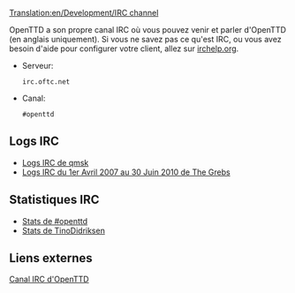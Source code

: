 [[Translation:en/Development/IRC channel]]

OpenTTD a son propre canal IRC où vous pouvez venir et parler d'OpenTTD (en anglais uniquement). Si vous ne savez pas ce qu'est IRC, ou vous avez besoin d'aide pour configurer votre client, allez sur [http://www.irchelp.org/ irchelp.org].

* Serveur: <pre>irc.oftc.net</pre>
* Canal: <pre>#openttd</pre>

==Logs IRC==
*[http://irclogs.qmsk.net/channels/openttd Logs IRC de qmsk]
*[http://thegrebs.com/irc/ Logs IRC du 1er Avril 2007  au 30 Juin 2010 de The Grebs]

==Statistiques IRC==
*[http://electricpotential.net/ircstats/openttd2.html Stats de #openttd]
*[http://alpha.visl.sdu.dk/~tino/pisg/OFTC/openttd.html Stats de TinoDidriksen]

==Liens externes==

[irc://irc.oftc.net/openttd Canal IRC d'OpenTTD]
